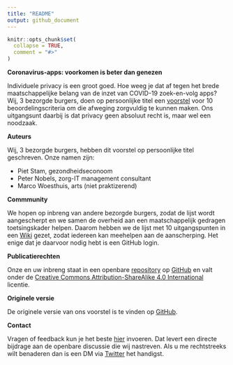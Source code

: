 ```yaml
---
title: "README"
output: github_document
---
```


<!-- README.md is generated from README.Rmd. Please edit that file -->

```r
knitr::opts_chunk$set(
  collapse = TRUE,
  comment = "#>"
)
```

**Coronavirus-apps: voorkomen is beter dan genezen**

Individuele privacy is een groot goed. Hoe weeg je dat af tegen het
brede maatschappelijke belang van de inzet van COVID-19 zoek-en-volg
apps? Wij, 3 bezorgde burgers, doen op persoonlijke titel een
[voorstel](https://pietstam.nl/blog/2020/04/12/coronavirus-apps-privacy-conditions) voor 10 beoordelingscriteria om die afweging zorgvuldig te kunnen maken. Ons uitgangsunt
daarbij is dat privacy geen absoluut recht is, maar wel een noodzaak.

**Auteurs**

Wij, 3 bezorgde burgers, hebben dit voorstel op persoonlijke titel geschreven. Onze namen zijn:

* Piet Stam, gezondheidseconoom
* Peter Nobels, zorg-IT management consultant
* Marco Woesthuis, arts (niet praktizerend)

**Commmunity**

We hopen op inbreng van andere bezorgde burgers, zodat de lijst wordt
aangescherpt en we samen de overheid aan een maatschappelijk gedragen toetsingskader
helpen. Daarom hebben we de lijst met 10 uitgangspunten in een [Wiki](https://github.com/pjastam/coronavirus-privacy/wiki)
gezet, zodat iedereen kan meehelpen aan de aanscherping. Het enige dat je daarvoor nodig hebt is een GitHub login.

**Publicatierechten**

Onze en uw inbreng staat in een openbare
[repository](https://github.com/pjastam/coronavirus-privacy) op
[GitHub](https://nl.wikipedia.org/wiki/GitHub) en valt onder de
[Creative Commons Attribution-ShareAlike 4.0
International](https://creativecommons.org/licenses/by-sa/4.0/) licentie.

**Originele versie**

De originele versie van ons voorstel is te vinden op
[GitHub](https://github.com/pjastam/coronavirus-privacy).

**Contact**

Vragen of feedback kun je het beste
[hier](https://github.com/pjastam/coronavirus-privacy/issues) invoeren.
Dat levert een directe bijdrage aan de openbare discussie die wij
nastreven. Als u me rechtstreeks wilt benaderen dan is een DM via
[Twitter](https://twitter.com/pjastam%22) het handigst.
